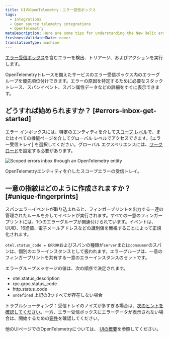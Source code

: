 ```yaml
---
title: UIのOpenTelemetry：エラー受信ボックス
tags:
  - Integrations
  - Open source telemetry integrations
  - OpenTelemetry
metaDescription: Here are some tips for understanding the New Relic errors inbox for OpenTelemetry.
freshnessValidatedDate: never
translationType: machine
---
```



[エラー受信ボックス](/docs/errors-inbox/errors-inbox/)を含むエラーを検出、トリアージ、およびアクションを実行します。

OpenTelemetryトレースを備えたサービスのエラー受信ボックス内のエラーグループを優先順位付けできます。エラーの原因を特定するために必要なスタックトレース、スパンイベント、スパン属性データなどの詳細をすぐに表示できます。

## どうすれば始められますか？ [#errors-inbox-get-started]

エラー インボックスには、特定のエンティティを介して[スコープ レベル](/docs/errors-inbox/errors-inbox/#scoped)で、またはすべての機能ページを介してグローバル レベルでアクセスできます。\[エラー受信トレイ] を選択してください。グローバル エクスペリエンスには、[ワークロード](/docs/new-relic-solutions/new-relic-one/workloads/use-workloads/)を設定する必要があります。

<img
  title="Scoped errors inbox through an OpenTelemetry entity"
  alt="Scoped errors inbox through an OpenTelemetry entity"
  src={opentelemetryErrorGroupOccurences}
/>

<figcaption>
  OpenTelemetryエンティティを介したスコープエラーの受信トレイ。
</figcaption>

## 一意の指紋はどのように作成されますか？ [#unique-fingerprints]

スパンエラーイベントが取り込まれると、フィンガープリントを出力する一連の管理されたルールを介してイベントが実行されます。すべての一意のフィンガープリントには、1つのエラーグループが関連付けられています。イベントは、UUID、16進値、電子メールアドレスなどの識別値を無視することによって正規化されます。

`otel.status_code = ERROR`およびスパンの種類が`server`または`consumer`のスパンは、個別のエラーインスタンスとして扱われます。エラーグループは、一意のフィンガープリントを共有する一意のエラーインスタンスのセットです。

エラーグループメッセージの値は、次の順序で決定されます。

* otel.status_description
* rpc.grpc.status_code
* http.status_code
* `undefined` 上記の3つすべてが存在しない場合

トラブルシューティング：受信トレイのノイズが多すぎる場合は、[次のヒントを確認してください](/docs/errors-inbox/errors-inbox/#similar-events)。一方、エラー受信ボックスにエラーデータが表示されない場合は、開始するための[要件](/docs/errors-inbox/errors-inbox#requirements)を確認してください。

他のUIページでのOpenTelemetryについては、 [UIの概要](/docs/more-integrations/open-source-telemetry-integrations/opentelemetry/view-your-data/opentelemetry-view-your-data)を参照してください。